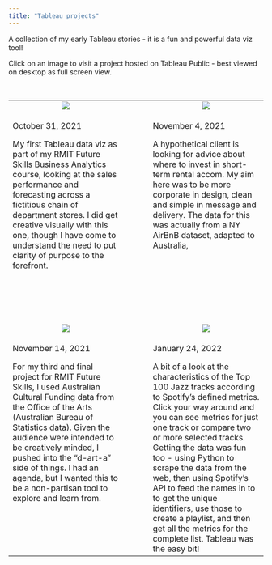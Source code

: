 ```yaml
---
title: "Tableau projects"
---
```



A collection of my early Tableau stories - it is a fun and powerful data viz tool!

Click on an image to visit a project hosted on Tableau Public - best viewed on desktop as full screen view. 



<br>

<table cellpadding="40" cellspacing="20">

<tr>
<td align="center" width="45%">
[![](images/tableau_puri_stores.png)](https://public.tableau.com/app/profile/adam.simmons6405/viz/PuriStoresProject-FINAL-AdamSimmons/PuriSalesStory#1){target="_blank"}
</td>
<td width="10%">
</td>
<td align="center" width="45%">
[![](images/tableau_aircom.png)](https://public.tableau.com/app/profile/adam.simmons6405/viz/Aircom-RMITBusinessAnalyticsproject/AircomOptions){target="_blank"}
</td>
</tr>

<tr>
<td valign="top">
October 31, 2021

My first Tableau data viz as part of my RMIT Future Skills Business Analytics course, looking at the sales performance and forecasting across a fictitious chain of department stores. I did get creative visually with this one, though I have come to understand the need to put clarity of purpose to the forefront.
</td>
<td>
</td>
<td valign="top">
November 4, 2021

A hypothetical client is looking for advice about where to invest in short-term rental accom. My aim here was to be more corporate in design, clean and simple in message and delivery. The data for this was actually from a NY AirBnB dataset, adapted to Australia, 
</td>
</tr>

</tr>
<tr height="100px">
<td>
</td>
</tr>

<tr>
<td align="center" width="45%">
[![](images/tableau_cultural.png)](https://public.tableau.com/app/profile/adam.simmons6405/viz/AustralianCulturalFunding2016-20-TUoA/AustralianCulturalFunding){target="_blank"}
</td>
<td width="10%">
</td>
<td align="center" width="45%">
[![](images/tableau_spotify.png)](https://public.tableau.com/app/profile/adam.simmons6405/viz/SPOTIFYGLOBALTOP100JAZZTRACKS/SPOTIFYGLOBALTOP100JAZZTRACKS){target="_blank"}
</td>
</tr>

<tr>
<td valign="top">
November 14, 2021

For my third and final project for RMIT Future Skills, I used Australian Cultural Funding data from the Office of the Arts (Australian Bureau of Statistics data). Given the audience were intended to be creatively minded, I pushed into the "d-art-a" side of things. I had an agenda, but I wanted this to be a non-partisan tool to explore and learn from.
</td>

<td>
</td>

<td valign="top">
January 24, 2022

A bit of a look at the characteristics of the Top 100 Jazz tracks according to Spotify's defined metrics. Click your way around and you can see metrics for just one track or compare two or more selected tracks. Getting the data was fun too - using Python to scrape the data from the web, then using Spotify's API to feed the names in to to get the unique identifiers, use those to create a playlist, and then get all the metrics for the complete list. Tableau was the easy bit! 
</td>
</tr>
</table>


<br>







